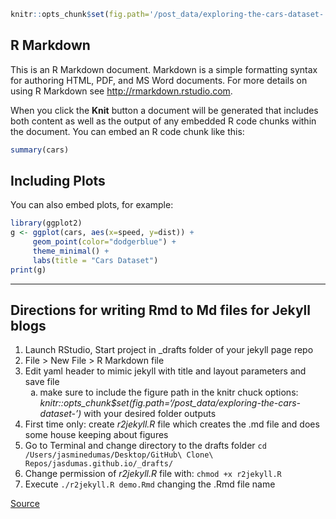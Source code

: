 ```r
knitr::opts_chunk$set(fig.path='/post_data/exploring-the-cars-dataset-')
```

## R Markdown

This is an R Markdown document. Markdown is a simple formatting syntax for authoring HTML, PDF, and MS Word documents. For more details on using R Markdown see <http://rmarkdown.rstudio.com>.

When you click the **Knit** button a document will be generated that includes both content as well as the output of any embedded R code chunks within the document. You can embed an R code chunk like this:

```r
summary(cars)
```

## Including Plots

You can also embed plots, for example:

```r
library(ggplot2)
g <- ggplot(cars, aes(x=speed, y=dist)) +
     geom_point(color="dodgerblue") +
     theme_minimal() +
     labs(title = "Cars Dataset")
print(g)
```

_____


## Directions for writing Rmd to Md files for Jekyll blogs

1. Launch RStudio, Start project in _drafts folder of your jekyll page repo
2. File > New File > R Markdown file
3. Edit yaml header to mimic jekyll with title and layout parameters and save file
    a. make sure to include the figure path in the knitr chuck options: *knitr::opts_chunk$set(fig.path='/post_data/exploring-the-cars-dataset-')* with your desired folder outputs
4. First time only: create *r2jekyll.R* file which creates the .md file and does some house keeping about figures
5. Go to Terminal and change directory to the drafts folder `cd /Users/jasminedumas/Desktop/GitHub\ Clone\ Repos/jasdumas.github.io/_drafts/`
6. Change permission of *r2jekyll.R* file with: `chmod +x r2jekyll.R`
7. Execute `./r2jekyll.R demo.Rmd` changing the .Rmd file name

[Source](https://nicolewhite.github.io/2015/02/07/r-blogging-with-rmarkdown-knitr-jekyll.html)

